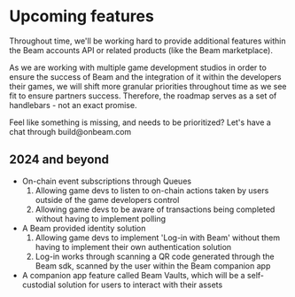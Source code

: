 
# Upcoming features

Throughout time, we'll be working hard to provide additional features within the Beam accounts API or related products (like the Beam marketplace).

As we are working with multiple game development studios in order to ensure the success of Beam and the integration of it within the developers their games, we will shift more granular priorities throughout time as we see fit to ensure partners success. Therefore, the roadmap serves as a set of handlebars - not an exact promise.

<Callout emoji="🛠️">
  Feel like something is missing, and needs to be prioritized? Let's have a chat
  through build@onbeam.com
</Callout>

## 2024 and beyond

- On-chain event subscriptions through Queues
  1. Allowing game devs to listen to on-chain actions taken by users outside of the game developers control
  2. Allowing game devs to be aware of transactions being completed without having to implement polling
- A Beam provided identity solution
  1. Allowing game devs to implement 'Log-in with Beam' without them having to implement their own authentication solution
  2. Log-in works through scanning a QR code generated through the Beam sdk, scanned by the user within the Beam companion app
- A companion app feature called Beam Vaults, which will be a self-custodial solution for users to interact with their assets
